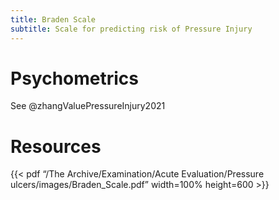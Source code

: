 ```yaml
---
title: Braden Scale
subtitle: Scale for predicting risk of Pressure Injury
---
```



# Psychometrics

See @zhangValuePressureInjury2021 

# Resources

{{< pdf "/The Archive/Examination/Acute Evaluation/Pressure ulcers/images/Braden_Scale.pdf" width=100% height=600 >}}